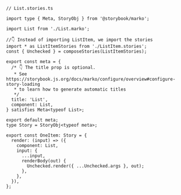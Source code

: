 ```tsx
// List.stories.ts

import type { Meta, StoryObj } from '@storybook/marko';

import List from './List.marko';

//👇 Instead of importing ListItem, we import the stories
import * as ListItemStories from './ListItem.stories';
const { Unchecked } = composeStories(ListItemStories);

export const meta = {
  /* 👇 The title prop is optional.
   * See https://storybook.js.org/docs/marko/configure/overview#configure-story-loading
   * to learn how to generate automatic titles
   */
  title: 'List',
  component: List,
} satisfies Meta<typeof List>;

export default meta;
type Story = StoryObj<typeof meta>;

export const OneItem: Story = {
  render: (input) => ({
    component: List,
    input: {
      ...input,
      renderBody(out) {
        Unchecked.render({ ...Unchecked.args }, out);
      },
    },
  }),
};
```
